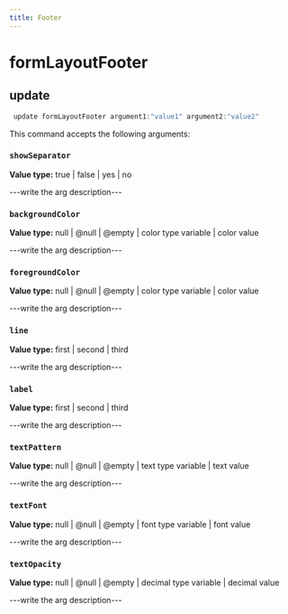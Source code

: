 ```yaml
---
title: Footer
---
```


# formLayoutFooter

## update

```js filename="Terminal" copy
 update formLayoutFooter argument1:"value1" argument2:"value2"
```

This command accepts the following arguments:

### `showSeparator`
**Value type:** true | false | yes | no

---write the arg description---

### `backgroundColor`
**Value type:** null | @null | @empty | color type variable | color value

---write the arg description---

### `foregroundColor`
**Value type:** null | @null | @empty | color type variable | color value

---write the arg description---

### `line`
**Value type:** first | second | third

---write the arg description---

### `label`
**Value type:** first | second | third

---write the arg description---

### `textPattern`
**Value type:** null | @null | @empty | text type variable | text value

---write the arg description---

### `textFont`
**Value type:** null | @null | @empty | font type variable | font value

---write the arg description---

### `textOpacity`
**Value type:** null | @null | @empty | decimal type variable | decimal value

---write the arg description---


